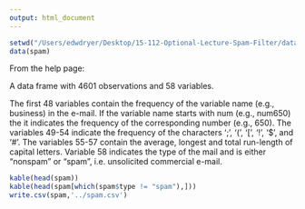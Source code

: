 ```yaml
---
output: html_document
---
```



```r
setwd("/Users/edwdryer/Desktop/15-112-Optional-Lecture-Spam-Filter/data")
data(spam)
```

From the help page: 

A data frame with 4601 observations and 58 variables.

The first 48 variables contain the frequency of the variable name (e.g., business) in the e-mail. If the variable name starts with num (e.g., num650) the it indicates the frequency of the corresponding number (e.g., 650). The variables 49-54 indicate the frequency of the characters ‘;’, ‘(’, ‘[’, ‘!’, ‘\$’, and ‘\#’. The variables 55-57 contain the average, longest and total run-length of capital letters. Variable 58 indicates the type of the mail and is either "nonspam" or "spam", i.e. unsolicited commercial e-mail.




```r
kable(head(spam))
kable(head(spam[which(spam$type != "spam"),]))
write.csv(spam,'../spam.csv')
```
